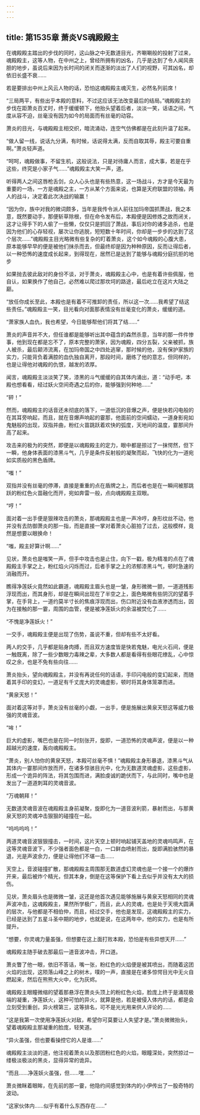 ```yaml
---
---
---
```

title: 第1535章 萧炎VS魂殿殿主
---



在魂殿殿主踏出的步伐的同时，这山脉之中无数道目光，齐唰唰般的投射了过来，魂殿殿主，这等人物，在中州之上，曾经所拥有的凶名，几乎是达到了令人闻风丧胆的地步，虽说后来因为长时间的闭关而逐渐的淡出了人们的视野，可其凶名，却依旧长盛不衰……

若是要排出中州上风云人物的话，恐怕这魂殿殿主魂灭生，必然名列前席！

“三局两平，有些出乎本殿的意料，不过这应该无法改变最后的结局。”魂殿殿主的步伐在距萧炎百丈时，终于缓缓顿下，他抬头望着后者，淡淡一笑，话语之间，气度从容不迫，丝毫没有因为如今的局面而有丝毫的动容。

萧炎的目光，与魂殿殿主相交织，暗流涌动，连空气仿佛都是在此刻升温了起来。

“做人留一线，说话九分满，有时候，话说得太满，反而自取其辱，殿主可要自重啊。”萧炎轻声道。

“呵呵，魂殿做事，不留生机，这般说法，只是对待庸人而言，成大事，若是在乎这些，终究是小家子气……”魂殿殿主大笑一声，道。

听得两人之间这唇枪舌剑，众人心头也是有些热意，这一场战斗，方才是今天最为重要的一场，一方是魂殿之主，一方从某个方面来说，也算是天府联盟的领袖，两人的战斗，决定着此次决战的输赢！

“因为你，族中对我的微词颇多，当年是我传令派人前往加玛帝国抓萧战，我之本意，既然要动手，那便斩草除根，但在命令发布后，本殿便是因修炼之故而闭关，这才让得手下的人偷了一些懒，仅仅只是抓回了萧战，事后对你的诸多追杀，也是因为他们的心存轻视，屡次让你逃脱，短短数十年时间，你却是一步步的达到了这个层次……”魂殿殿主目光略微有些复杂的盯着萧炎，这个如今魂殿的心腹大患，原本能够早早的便是被他们抹杀而去，但最终却是因为种种原因，反而让得后者，以一种恐怖的速度成长起来，到得现在，居然已是达到了能够与魂殿分庭抗拒的地步

如果抛去彼此敌对的身份不谈，对于萧炎，魂殿殿主心中，也是有着许些佩服，他自认，如果换作了他自己，必然难以爬过那坎坷的路途，最后屹立在这片大陆之巅。

“放任你成长至此，本殿也是有着不可推卸的责任，所以这一次……我希望了结这些责任。”魂殿殿主一笑，目光看向对面那表情没有丝毫变化的萧炎，缓缓的道。

“萧家族人血仇，我也希望，今日能够帮他们将其了结……”

萧炎的声音并不大，但任谁都是能够听出其中蕴含的森然杀意，当年的那一件件惨事，他到现在都是忘不了，原本完整的萧家，因为魂殿，四分五裂，父亲被抓，族人被杀，最后颠沛流离，在加玛帝国之中四处逃窜，那时候的他，没有保护家族的实力，只能背负着满腔的血仇独自离开，那段时间，磨练了他的意志，但同样的，也是让得他对魂殿的仇恨，越发的浓厚。

闻言，魂殿殿主淡淡笑了笑，漆黑的斗气缓缓的自其体内涌出，道：“动手吧，本殿也想看看，经过妖火空间奇遇之后的你，能够强到何种地……”

“砰！”

然而，魂殿殿主的话音还未彻底的落下，一道低沉的音爆之声，便是快若闪电般的在其耳旁响起，而且，就在音爆声响起的霎那，他面前的空间蠕动，一道身影宛如鬼魅般的出现，双指并曲，粉红火苗跳跃着欢快的弧度，天地间的温度，霎那间升高了起来。

攻击来的极为的突然，即便是以魂殿殿主的定力，眼中都是掠过了一抹愕然，但下一瞬，他身体表面的漆黑斗气，几乎是条件反射般的凝聚而起，飞快的化为一道宛如实质般的黑色盾牌。

“嗤！”

双指并没有丝毫的停滞，直接是重重的点在盾牌之上，而后者也是在一瞬间被那跳跃的粉红色火苗融化而开，宛如奔雷一般，点向魂殿殿主双眼。

“哼！”

面对着一出手便是狠辣攻击的萧炎，那魂殿殿主也是一声冷哼，身形纹丝不动，他并没有去防御萧炎的那一指，而是直接一掌对着萧炎心脏拍了过去，这般模样，竟然是想要以眼换命！

“嗤，殿主好算计啊……”

见状，萧炎也是嗤笑一声，但手中攻击也是止住，向下一戳，极为精准的点在了魂殿殿主手掌之上，粉红焰火闪烁而过，后者手掌之上的浓郁漆黑斗气，顿时急速的消融而开。

瞧得净莲妖火竟然如此霸道，魂殿殿主眉头也是一皱，身形微微一颤，一道道残影浮现而出，而其身形，却是在瞬间出现在了半空之上，面色略微有些阴沉的望着手掌，在手背上，一道约莫半寸长的焦痕浮现而出，伤口附近没有血液渗透而出，因为在接触的那一霎，周围的血管，便是被净莲妖火的余温被焚化了……

“不愧是净莲妖火！”

一交手，魂殿殿主便是出现了伤势，虽说不重，但却有些不太好看。

两人的交手，几乎都是贴身肉搏，而且双方速度皆是快若鬼魅，电光火石间，便是一触既离，除了一些少数眼力毒辣之辈，大多数人都是看得有些眼花缭乱，心中惊叹之余，也是不免有些向往……

萧炎抬头，望向魂殿殿主，并没有再说任何的话语，手印闪电般的变幻起来，而随着其手印的变幻，一道足有千丈庞大的灵魂虚影，顿时将其身体笼罩而进。

“黄泉天怒！”

面对着这等对手，萧炎没有丝毫的小觑，一出手，便是施展出黄泉天怒这等威力极强的灵魂音波。

“哞！”

巨大的虚影，嘴巴也是在同一时刻张开，旋即，一道恐怖的灵魂声波，便是以一种超越光的速度，轰向魂殿殿主。

“萧炎，别人怕你的黄泉天怒，本殿可丝毫不惧！”魂殿殿主身形暴退，漆黑斗气从其体内一霎那间炸放而开，在诸多惊骇目光中，化为无数道灵魂虚影，这些虚影，形成一个诡异的阵法，将其包围而进，满脸虔诚的跪伏而下，与此同时，嘴中也是发出了一道道刺耳的灵魂音波。

“万魂朝拜！”

无数道灵魂音波在魂殿殿主身前凝聚，旋即化为一道音波利箭，暴射而出，与那黄泉天怒的灵魂冲击狠狠的碰撞在一起。

“呜呜呜呜！”

两道灵魂音波狠狠撞击，一时间，这片天空上顿时响起铺天盖地的灵魂呜鸣声，在这等灵魂音波下，不少强者面色都是一白，一口鲜血喷射而出，旋即满脸骇然的暴退，光是声波余力，便是让得他们不堪一击……

天空上，音波碰撞扩散，那魂殿殿主周围那无数道虚幻灵魂也是一个接一个的爆炸开来，最后被炸个精光，但其本身，倒是在这等保护下看上去似乎并没有太大的损伤。

见状，萧炎眉头也是微微一皱，这还是他首次遇见能够施展与黄泉天怒相同的灵魂声波冲击，这魂殿殿主，果然所学极广，而且，此人的灵魂，也是处于天境大圆满的层次，与他都是不相伯仲，而且，经过交手，他也是发现，这魂殿殿主的实力，已经是达到了五星斗圣中期的地步，也就是说，在这两年中，他的实力，也是有所提升。

“想要，你灵魂力量虽强，但想要在这上面打败本殿，恐怕是有些异想天开……”

魂殿殿主随手破去那最后一道音波冲击，开口道。

萧炎瞥了他一眼，依旧不答话，嘴一张，粉红色的火焰便是被其喷出，而随着这团火焰的出现，这陨落山峰之上的树木，噗的一声，直接是在诸多惊愕目光中无火自燃起来，然后在熊熊大火中，化为灰烬。

魂殿殿主眼瞳微缩的望着那悬浮在萧炎头顶上的粉红色火焰，脸庞上终于是涌现极端的凝重，净莲妖火，这种可怕的异火，就算是他，若是被侵入体内的话，都是会立刻受到重创，异火榜第三，这等排名，可不是光光用来供人评论的……

“这是我第一次使用净莲妖火对敌，希望你可莫要让人失望才是。”萧炎微微抬头，望着魂殿殿主那凝重的脸庞，轻笑道。

“异火虽强，但也要看操控它的人是谁……”

魂殿殿主淡淡的道，他注视着萧炎以及那团粉红色的火焰，眼瞳深处，突然掠过一缕极淡极淡的黑炎，显得异常的诡异。

“而且……净莲妖火虽强，但……嘿……”

萧炎微眯着眼眸，在先前的那一霎，他隐约间感觉到体内的小伊传出了一股奇特的波动。

“这家伙体内……似乎有着什么东西存在……”